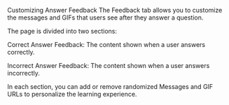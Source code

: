 Customizing Answer Feedback
The Feedback tab allows you to customize the messages and GIFs that users see after they answer a question.

The page is divided into two sections:

Correct Answer Feedback: The content shown when a user answers correctly.

Incorrect Answer Feedback: The content shown when a user answers incorrectly.

In each section, you can add or remove randomized Messages and GIF URLs to personalize the learning experience.